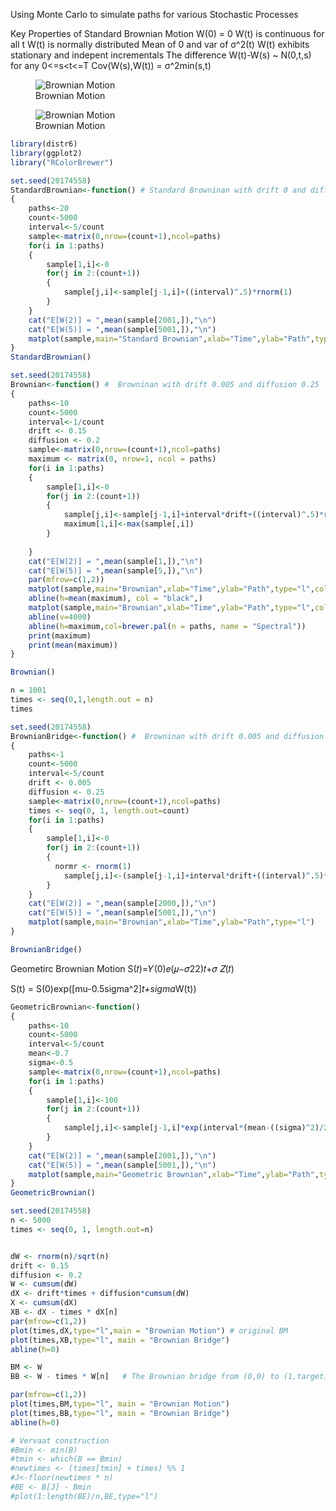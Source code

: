 Using Monte Carlo to simulate paths for various Stochastic Processes

Key Properties of Standard Brownian Motion
W(0) = 0
W(t) is continuous for all t
W(t) is normally distributed
Mean of 0 and var of σ^2(t)
W(t) exhibits stationary and indepent incrementals
  The difference W(t)-W(s) ~ N(0,t,s) for any 0<=s<t<=T
Cov(W(s),W(t)) = σ^2min(s,t)

![Brownian Motion](/Users/alexmoffatt/Documents/Study/Uni/2021 Sem 2/Project/Brownian_motion.jpeg)


![Brownian Motion](/Users/alexmoffatt/Documents/Study/Uni/2021 Sem 2/Project/Brownian_motion_SDE.jpeg)
```r
library(distr6)
library(ggplot2)
library("RColorBrewer")
```


```r
set.seed(20174558)
StandardBrownian<-function() # Standard Browninan with drift 0 and diffusion 1
{
	paths<-20
	count<-5000
	interval<-5/count
	sample<-matrix(0,nrow=(count+1),ncol=paths)
	for(i in 1:paths)
	{
		sample[1,i]<-0
		for(j in 2:(count+1))
		{
			sample[j,i]<-sample[j-1,i]+((interval)^.5)*rnorm(1)
		} 
	}	
	cat("E[W(2)] = ",mean(sample[2001,]),"\n")
	cat("E[W(5)] = ",mean(sample[5001,]),"\n")
	matplot(sample,main="Standard Brownian",xlab="Time",ylab="Path",type="l")
}
StandardBrownian()
```





```r
set.seed(20174558)
Brownian<-function() #  Browninan with drift 0.005 and diffusion 0.25
{
	paths<-10
	count<-5000
	interval<-1/count
	drift <- 0.15
	diffusion <- 0.2
	sample<-matrix(0,nrow=(count+1),ncol=paths)
	maximum <- matrix(0, nrow=1, ncol = paths)
	for(i in 1:paths)
	{
		sample[1,i]<-0
		for(j in 2:(count+1))
		{
			sample[j,i]<-sample[j-1,i]+interval*drift+((interval)^.5)*rnorm(1)*diffusion
			maximum[1,i]<-max(sample[,i])
		}
	
	}	
	cat("E[W(2)] = ",mean(sample[1,]),"\n")
	cat("E[W(5)] = ",mean(sample[5,]),"\n")
	par(mfrow=c(1,2))
	matplot(sample,main="Brownian",xlab="Time",ylab="Path",type="l",col=brewer.pal(n = paths, name = "Spectral"))
	abline(h=mean(maximum), col = "black",)
	matplot(sample,main="Brownian",xlab="Time",ylab="Path",type="l",col=brewer.pal(n = paths, name = "Spectral"))
	abline(v=4000)
	abline(h=maximum,col=brewer.pal(n = paths, name = "Spectral"))
	print(maximum)
	print(mean(maximum))
}

Brownian()
```
```r
n = 1001
times <- seq(0,1,length.out = n)
times
```



```r
set.seed(20174558)
BrownianBridge<-function() #  Browninan with drift 0.005 and diffusion 0.25
{
	paths<-1
	count<-5000
	interval<-5/count
	drift <- 0.005
	diffusion <- 0.25
	sample<-matrix(0,nrow=(count+1),ncol=paths)
	times <- seq(0, 1, length.out=count)
	for(i in 1:paths)
	{
		sample[1,i]<-0
		for(j in 2:(count+1))
		{
		  normr <- rnorm(1)
			sample[j,i]<-(sample[j-1,i]+interval*drift+((interval)^.5)*normr*diffusion) - times[j-1]*(sample[j-1,i]+interval*drift+((interval)^.5)*normr*diffusion)
		}
	}	
	cat("E[W(2)] = ",mean(sample[2000,]),"\n")
	cat("E[W(5)] = ",mean(sample[5001,]),"\n")
	matplot(sample,main="Brownian",xlab="Time",ylab="Path",type="l")
}

BrownianBridge()
```


Geometirc Brownian Motion
S(𝑡)=𝑌(0)𝑒(𝜇−𝜎22)𝑡+𝜎 
𝑍(𝑡)

S(t) = S(0)exp([mu-0.5sigma^2]*t+sigma*W(t))



```r
GeometricBrownian<-function()
{
	paths<-10
	count<-5000
	interval<-5/count
	mean<-0.7
	sigma<-0.5
	sample<-matrix(0,nrow=(count+1),ncol=paths)
	for(i in 1:paths)
	{
		sample[1,i]<-100
		for(j in 2:(count+1))
		{
			sample[j,i]<-sample[j-1,i]*exp(interval*(mean-((sigma)^2)/2)+((interval)^.5)*rnorm(1)*sigma) #Expression for Geometric Brownian Motion
		}
	}	
	cat("E[W(2)] = ",mean(sample[2001,]),"\n")
	cat("E[W(5)] = ",mean(sample[5001,]),"\n")
	matplot(sample,main="Geometric Brownian",xlab="Time",ylab="Path",type="l")
}
GeometricBrownian()
```



```r
set.seed(20174558)
n <- 5000
times <- seq(0, 1, length.out=n)


dW <- rnorm(n)/sqrt(n)
drift <- 0.15
diffusion <- 0.2
W <- cumsum(dW)
dX <- drift*times + diffusion*cumsum(dW)
X <- cumsum(dX)
XB <- dX - times * dX[n]
par(mfrow=c(1,2))
plot(times,dX,type="l",main = "Brownian Motion") # original BM
plot(times,XB,type="l", main = "Brownian Bridge")
abline(h=0)

BM <- W
BB <- W - times * W[n]   # The Brownian bridge from (0,0) to (1,target)

par(mfrow=c(1,2))
plot(times,BM,type="l", main = "Brownian Motion")
plot(times,BB,type="l", main = "Brownian Bridge")
abline(h=0)

# Vervaat construction
#Bmin <- min(B)
#tmin <- which(B == Bmin)
#newtimes <- (times[tmin] + times) %% 1
#J<-floor(newtimes * n)
#BE <- B[J] - Bmin
#plot(1:length(BE)/n,BE,type="l")
```



